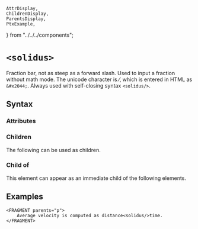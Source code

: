     AttrDisplay,
    ChildrenDisplay,
    ParentsDisplay,
    PtxExample,
} from "../../../components";

# `<solidus>`

Fraction bar, not as steep as a forward slash.
Used to input a fraction without math mode.
The unicode character is &#x2044;, which is entered in HTML as `&#x2044;`.
Always used with self-closing syntax `<solidus/>`.

## Syntax

### Attributes

<AttrDisplay name="solidus" />

### Children

The following can be used as children.

<ChildrenDisplay name="solidus" />

### Child of

This element can appear as an immediate child of the following elements.

<ParentsDisplay name="solidus" />

## Examples
```ptx-example
<FRAGMENT parents="p">
    Average velocity is computed as distance<solidus/>time.
</FRAGMENT>
```
    